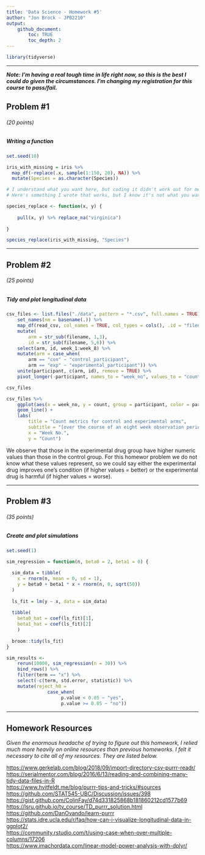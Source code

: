 ```yaml
---
title: 'Data Science - Homework #5'
author: "Jon Brock - JPB2210"
output: 
    github_document:
        toc: TRUE
        toc_depth: 2
---
```


```r
library(tidyverse)
```

***

***Note: I'm having a real tough time in life right now, so this is the best I could do given the circumstances. I'm changing my registration for this course to pass/fail.***  

## Problem #1
###### (*20 points*)
##### *Writing a function*

```r
set.seed(10)

iris_with_missing = iris %>% 
  map_df(~replace(.x, sample(1:150, 20), NA)) %>%
  mutate(Species = as.character(Species))
```


```r
# I understand what you want here, but coding it didn't work out for me.
# Here's something I wrote that works, but I know it's not what you want.

species_replace <- function(x, y) {
    
    pull(x, y) %>% replace_na("virginica")
    
}

species_replace(iris_with_missing, "Species")
```

***

## Problem #2
###### (*25 points*)
##### *Tidy and plot longitudinal data*

```r
csv_files <- list.files("./data", pattern = "*.csv", full.names = TRUE) %>%  
    set_names(nm = basename(.)) %>% 
    map_df(read_csv, col_names = TRUE, col_types = cols(), .id = "filename") %>% 
    mutate(
        arm = str_sub(filename, 1,3),
        id = str_sub(filename, 5,6)) %>% 
    select(arm, id, week_1:week_8) %>% 
    mutate(arm = case_when(
        arm == "con" ~ "control_participant",
        arm == "exp" ~ "experimental_participant")) %>% 
    unite(participant, c(arm, id), remove = TRUE) %>% 
    pivot_longer(-participant, names_to = "week_no", values_to = "count")

csv_files
```

```r
csv_files %>% 
    ggplot(aes(x = week_no, y = count, group = participant, color = participant)) +
    geom_line() +
    labs(
        title = "Count metrics for control and experimental arms",
        subtitle = "[over the course of an eight week observation period]",
        x = "Week No.",
        y = "Count")
```

We observe that those in the experimental drug group have higher numeric values than those in the control group. For this homewor problem we do not know what these values represent, so we could say either the experimental drug improves one's condition (if higher values = better) or the experimental drug is harmful (if higher values = worse).

***

## Problem #3
###### (*35 points*)
##### *Create and plot simulations*

```r
set.seed(1)

sim_regression = function(n, beta0 = 2, beta1 = 0) {
  
  sim_data = tibble(
    x = rnorm(n, mean = 0, sd = 1),
    y = beta0 + beta1 * x + rnorm(n, 0, sqrt(50))
  )
  
  ls_fit = lm(y ~ x, data = sim_data)
  
  tibble(
    beta0_hat = coef(ls_fit)[1],
    beta1_hat = coef(ls_fit)[2]
    )
  
  broom::tidy(ls_fit)
}
```

```r
sim_results <-
    rerun(10000, sim_regression(n = 30)) %>% 
    bind_rows() %>% 
    filter(term == "x") %>% 
    select(-c(term, std.error, statistic)) %>% 
    mutate(reject_h0 =
               case_when(
                    p.value < 0.05 ~ "yes",
                    p.value >= 0.05 ~ "no"))
```

***

## Homework Resources  

*Given the enormous headache of trying to figure out this homework, I relied much more heavily on online resources than previous homeworks. I felt it necessary to cite all of my resources. They are listed below.*  

[https://www.gerkelab.com/blog/2018/09/import-directory-csv-purrr-readr/]()  
[https://serialmentor.com/blog/2016/6/13/reading-and-combining-many-tidy-data-files-in-R]()  
[https://www.hvitfeldt.me/blog/purrr-tips-and-tricks/#sources]()  
[https://github.com/STAT545-UBC/Discussion/issues/398]()  
[https://gist.github.com/ColinFay/d74d331825868b181860212cd1577b69]()  
[https://lsru.github.io/tv_course/TD_purrr_solution.html]()  
[https://github.com/DanOvando/learn-purrr]()  
[https://stats.idre.ucla.edu/r/faq/how-can-i-visualize-longitudinal-data-in-ggplot2/]()  
[https://community.rstudio.com/t/using-case-when-over-multiple-columns/17206]()  
[https://www.imachordata.com/linear-model-power-analysis-with-dplyr/]()  